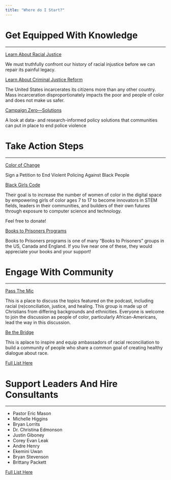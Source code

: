 ```yaml
---
title: "Where do I Start?"
---
```



# Get Equipped With Knowledge
---
[Learn About Racial Justice](https://eji.org/racial-justice/)

We must truthfully confront our history of racial injustice before we can repair its painful legacy.

[Learn About Criminal Justice Reform](https://eji.org/criminal-justice-reform/)

The United States incarcerates its citizens more than any other country. Mass incarceration disproportionately impacts the poor and people of color and does not make us safer. 




[Campaign Zero—Solutions](https://www.joincampaignzero.org/solutions#solutionsoverview)

A look at data- and research-informed policy solutions that communities can put in place to end police violence




# Take Action Steps
---
[Color of Change](https://act.colorofchange.org/signup/state-emergency-black-people-are-dying)

Sign a Petition to End Violent Policing Against Black People

[Black Girls Code](https://www.blackgirlscode.com/)

Their goal is to increase the number of women of color in the digital space by empowering girls of color ages 7 to 17 to become innovators in STEM fields, leaders in their communities, and builders of their own futures through exposure to computer science and technology. 

Feel free to donate!

[Books to Prisoners Programs](https://prisonbookprogram.org/resources/other-books-to-prisoners-programs/)

Books to Prisoners programs is one of many “Books to Prisoners” groups in the US, Canada and England. If you live near one of these, they would appreciate your books and your support! 

# Engage With Community
---
[Pass The Mic](https://www.facebook.com/groups/RAANpassthemic/)

This is a place to discuss the topics featured on the podcast, including racial (re)conciliation, justice, and healing. This group is made up of Christians from differing backgrounds and ethnicities. Everyone is welcome to join the discussion as people of color, particularly African-Americans, lead the way in this discussion. 

[Be the Bridge](https://www.facebook.com/beabridgebuilder/)

This is aplace to inspire and equip ambassadors of racial reconciliation to build a community of people who share a common goal of creating healthy dialogue about race.

[Full List Here](/communities)

# Support Leaders And Hire Consultants
---

- Pastor Eric Mason
- Michelle Higgins
- Bryan Lorrits
- Dr. Christina Edmonson
- Justin Giboney
- Corey Evan Leak
- Andre Henry
- Ekemini Uwan
- Bryan Stevenson
- Brittany Packett


 
[Full List Here](/leaders)


